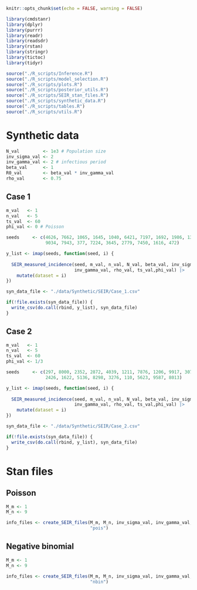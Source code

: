 ```r
knitr::opts_chunk$set(echo = FALSE, warning = FALSE)

library(cmdstanr)
library(dplyr)
library(purrr)
library(readr)
library(readsdr)
library(rstan)
library(stringr)
library(tictoc)
library(tidyr)

source("./R_scripts/Inference.R")
source("./R_scripts/model_selection.R")
source("./R_scripts/plots.R")
source("./R_scripts/posterior_utils.R")
source("./R_scripts/SEIR_stan_files.R")
source("./R_scripts/synthetic_data.R")
source("./R_scripts/tables.R")
source("./R_scripts/utils.R")
```

# Synthetic data

```r
N_val         <- 1e3 # Population size
inv_sigma_val <- 2
inv_gamma_val <- 2 # infectious period
beta_val      <- 1
R0_val        <- beta_val * inv_gamma_val
rho_val       <- 0.75
```

## Case 1

```r
m_val   <- 1
n_val   <- 5
ts_val  <- 60
phi_val <- 0 # Poisson

seeds     <- c(4626, 7662, 1065, 1645, 1040, 6421, 7197, 1692, 1986, 1369, 4913,
               9034, 7943, 377, 7224, 3645, 2779, 7450, 1616, 472)

y_list <- imap(seeds, function(seed, i) {
  
  SEIR_measured_incidence(seed, m_val, n_val, N_val, beta_val, inv_sigma_val, 
                          inv_gamma_val, rho_val, ts_val,phi_val) |> 
    mutate(dataset = i)
})
```

```r
syn_data_file <- "./data/Synthetic/SEIR/Case_1.csv"

if(!file.exists(syn_data_file)) {
  write_csv(do.call(rbind, y_list), syn_data_file)
}
```

## Case 2

```r
m_val   <- 1
n_val   <- 5
ts_val  <- 60
phi_val <- 1/3

seeds     <- c(297, 8000, 2352, 2872, 4039, 1211, 7876, 1206, 9917, 3072, 1170,
               2426, 1622, 5136, 8298, 3276, 110, 5623, 9587, 8013)

y_list <- imap(seeds, function(seed, i) {
  
  SEIR_measured_incidence(seed, m_val, n_val, N_val, beta_val, inv_sigma_val, 
                          inv_gamma_val, rho_val, ts_val,phi_val) |> 
    mutate(dataset = i)
})
```

```r
syn_data_file <- "./data/Synthetic/SEIR/Case_2.csv"

if(!file.exists(syn_data_file)) {
  write_csv(do.call(rbind, y_list), syn_data_file)
}
```

# Stan files

## Poisson


```r
M_m <- 1
M_n <- 9

info_files <- create_SEIR_files(M_m, M_n, inv_sigma_val, inv_gamma_val, N_val, 
                                "pois")
```


## Negative binomial

```r
M_m <- 1
M_n <- 9

info_files <- create_SEIR_files(M_m, M_n, inv_sigma_val, inv_gamma_val, N_val, 
                                "nbin")
```

